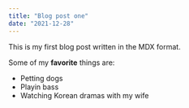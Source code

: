 ```yaml
---
title: "Blog post one"
date: "2021-12-28"
---
```


This is my first blog post written in the MDX format.

Some of my **favorite** things are:

* Petting dogs
* Playin bass
* Watching Korean dramas with my wife